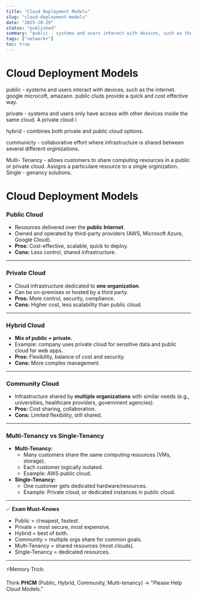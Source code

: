 ```yaml
---
title: "Cloud Deployment Models"
slug: "cloud-deployment-models"
date: "2025-10-29"
status: "published"
summary: "public - systems and users interact with devices, such as the internet. google microcoft, amazaon. public cluds provide a quick and cost effective way."
tags: ["network+"]
toc: true
---
```


# Cloud Deployment Models

public - systems and users interact with devices, such as the internet. google microcoft, amazaon. public cluds provide a quick and cost effective way. 

private - systems and users only have access with other devices inside the same cloud. A private cloud i

hybrid - combines both private and public cloud options. 

cummunicty - collaborative effort where infrastructure is shared between several different orginizations. 

Multi- Tenancy - allows customers to share computing resources in a public or private cloud. Assigns a particulare resource to a single orginization. Single - genancy solutions. 

# Cloud Deployment Models

### Public Cloud

- Resources delivered over the **public Internet**.
- Owned and operated by third-party providers (AWS, Microsoft Azure, Google Cloud).
- **Pros:** Cost-effective, scalable, quick to deploy.
- **Cons:** Less control, shared infrastructure.

---

### Private Cloud

- Cloud infrastructure dedicated to **one organization**.
- Can be on-premises or hosted by a third party.
- **Pros:** More control, security, compliance.
- **Cons:** Higher cost, less scalability than public cloud.

---

### Hybrid Cloud

- **Mix of public + private.**
- Example: company uses private cloud for sensitive data and public cloud for web apps.
- **Pros:** Flexibility, balance of cost and security.
- **Cons:** More complex management.

---

### Community Cloud

- Infrastructure shared by **multiple organizations** with similar needs (e.g., universities, healthcare providers, government agencies).
- **Pros:** Cost sharing, collaboration.
- **Cons:** Limited flexibility, still shared.

---

### Multi-Tenancy vs Single-Tenancy

- **Multi-Tenancy:**
    - Many customers share the same computing resources (VMs, storage).
    - Each customer logically isolated.
    - Example: AWS public cloud.
- **Single-Tenancy:**
    - One customer gets dedicated hardware/resources.
    - Example: Private cloud, or dedicated instances in public cloud.

---

✅ **Exam Must-Knows**

- Public = cheapest, fastest.
- Private = most secure, most expensive.
- Hybrid = best of both.
- Community = multiple orgs share for common goals.
- Multi-Tenancy = shared resources (most clouds).
- Single-Tenancy = dedicated resources.

---

⚡Memory Trick:

Think **PHCM** (Public, Hybrid, Community, Multi-tenancy) → "Please Help Cloud Models."